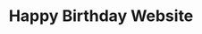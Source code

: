 ---
title: "Happy Birthday Website"
publishedAt: "2025-04-23"
summary: "เว็บไซต์อวยพรวันเกิดที่ทำให้แฟน ใช้ Next.JS / Tailwind CSS / MUI / Swiper"
images:
  - "/images/projects/website/ice-bd-pass.png"
  - "/images/projects/website/ice-index.png"
  - "/images/projects/website/ice-wish.png"
link: "https://iicxeryy-bday.jittiphat.space"
links: "https://github.com/Jittiphatz/Happy-Birthday-to-my-gf"
---